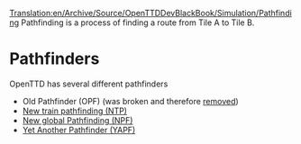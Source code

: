 [[Translation:en/Archive/Source/OpenTTDDevBlackBook/Simulation/Pathfinding]]
{{en/DevDoc}}
Pathfinding is a process of finding a route from Tile A to Tile B. 
= Pathfinders =

OpenTTD has several different pathfinders 

* Old Pathfinder (OPF) (was broken and therefore [https://github.com/OpenTTD/OpenTTD/commit/fe448a26166dbde1933be797951f0c6329523911 removed])
* [[en/Archive/Manual/Settings/New train pathfinding|New train pathfinding (NTP)]]
* [[en/Archive/Manual/Settings/New global pathfinding|New global Pathfinding (NPF)]]
* [[en/Archive/Manual/Yet Another Pathfinder|Yet Another Pathfinder (YAPF)]]


{{en/Stub}}
